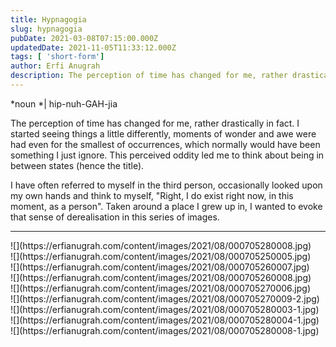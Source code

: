 ```yaml
---
title: Hypnagogia
slug: hypnagogia
pubDate: 2021-03-08T07:15:00.000Z
updatedDate: 2021-11-05T11:33:12.000Z
tags: [ 'short-form']
author: Erfi Anugrah
description: The perception of time has changed for me, rather drastically in fact. I started seeing things a little bit differently, moments of wonder and awe was had even for the smallest of occurences, which normally would have been something I just ignore.
---
```


*noun *| hip-nuh-GAH-jia

The perception of time has changed for me, rather drastically in fact. I started seeing things a little differently, moments of wonder and awe were had even for the smallest of occurrences, which normally would have been something I just ignore. This perceived oddity led me to think about being in between states (hence the title).

I have often referred to myself in the third person, occasionally looked upon my own hands and think to myself, "Right, I do exist right now, in this moment, as a person". Taken around a place I grew up in, I wanted to evoke that sense of derealisation in this series of images.

---
<div class="grid grid-cols-1 sm:grid-cols-2 md:grid-cols-3 lg:grid-cols-4 gap-4">
    <div class="col-span-1">![](https://erfianugrah.com/content/images/2021/08/000705280008.jpg)</div>
    <div class="col-span-1">![](https://erfianugrah.com/content/images/2021/08/000705250005.jpg)</div>
    <div class="col-span-1">![](https://erfianugrah.com/content/images/2021/08/000705260007.jpg)</div>
    <div class="col-span-1">![](https://erfianugrah.com/content/images/2021/08/000705260008.jpg)</div>
    <div class="col-span-1">![](https://erfianugrah.com/content/images/2021/08/000705270006.jpg)</div>
    <div class="col-span-1">![](https://erfianugrah.com/content/images/2021/08/000705270009-2.jpg)</div>
    <div class="col-span-1">![](https://erfianugrah.com/content/images/2021/08/000705280003-1.jpg)</div>
    <div class="col-span-1">![](https://erfianugrah.com/content/images/2021/08/000705280004-1.jpg)</div>
    <div class="col-span-1">![](https://erfianugrah.com/content/images/2021/08/000705280008-1.jpg)</div>
</div>